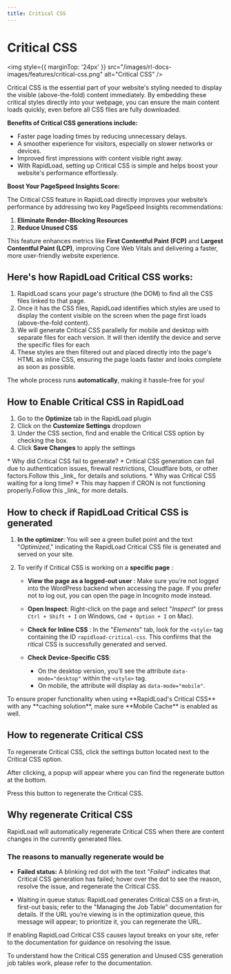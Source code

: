 ```yaml
---
title: Critical CSS
--- 
```



# Critical CSS

<img style={{ marginTop: '24px' }} 
src="/images/rl-docs-images/features/critical-css.png" alt="Critical CSS" />

Critical CSS is the essential part of your website's styling needed to display the visible (above-the-fold) content immediately. 
By embedding these critical styles directly into your webpage, you can ensure the main content loads quickly, even before all
CSS files are fully downloaded.

**Benefits of Critical CSS generations include:**  

- Faster page loading times by reducing unnecessary delays.
- A smoother experience for visitors, especially on slower networks or devices.
- Improved first impressions with content visible right away.
- With RapidLoad, setting up Critical CSS is simple and helps boost your website's performance effortlessly.

**Boost Your PageSpeed Insights Score:**  

The Critical CSS feature in RapidLoad directly improves your website’s performance by addressing two key PageSpeed Insights recommendations:

1. **Eliminate Render-Blocking Resources**
2. **Reduce Unused CSS**

This feature enhances metrics like **First Contentful Paint (FCP)** and **Largest Contentful Paint (LCP)**, 
improving Core Web Vitals and delivering a faster, more user-friendly website experience.

## Here's how RapidLoad Critical CSS works:

1. RapidLoad scans your page's structure (the DOM) to find all the CSS files linked to that page.
2. Once it has the CSS files, RapidLoad identifies which styles are used to display the content visible on the screen when the page first loads (above-the-fold content).  
3. We will generate Critical CSS parallelly for mobile and desktop with separate files for each version. It will then identify the device and serve the specific files for each
4. These styles are then filtered out and placed directly into the page's HTML as inline CSS, ensuring the page loads faster and looks complete as soon as possible. 

The whole process runs **automatically**, making it hassle-free for you!

## How to Enable Critical CSS in RapidLoad  

1. Go to the **Optimize** tab in the RapidLoad plugin
2. Click on the **Customize Settings** dropdown
3. Under the CSS section, find and enable the Critical CSS option by checking the box.
4. Click **Save Changes** to apply the settings
 
<Callout type="error" emoji="️📌">
* Why did Critical CSS fail to generate?  
    *   Critical CSS generation can fail due to authentication issues, firewall 
    restrictions, Cloudflare bots, or other factors.Follow this _link_ for 
    details and solutions.
* Why was Critical CSS waiting for a long time?
    *   This may happen if CRON is not functioning properly.Follow this _link_ 
    for more details.
</Callout>

## How to check if RapidLoad Critical CSS is generated
  
1. **In the optimizer**: You will see a green bullet point and the text 
"*Optimized*," indicating the RapidLoad Critical CSS file is generated and served 
on your site.

2. To verify if Critical CSS is working on a **specific page** :

    * **View the page as a logged-out user** : Make sure you're not logged into 
    the WordPress backend when accessing the page. If you prefer not to log out, 
    you can open the page in Incognito mode instead.

    * **Open Inspect**: Right-click on the page and select "_Inspect_" 
    (or press `Ctrl + Shift + I` on Windows, `Cmd + Option + I` on Mac).

    * **Check for Inline CSS** : In the "_Elements_" tab, look for the `<style>` 
    tag containing the ID `rapidload-critical-css`. This confirms that the 
    ritical CSS is successfully generated and served.

    * **Check Device-Specific CSS**:
        *   On the desktop version, you’ll see the attribute 
        `data-mode="desktop"` within the `<style>` tag.
        *   On mobile, the attribute will display as `data-mode="mobile"`.


<Callout type="error" emoji="️📌">
To ensure proper functionality when using **RapidLoad's Critical CSS** with any 
**caching solution**, make sure **Mobile Cache** is enabled as well.
</Callout>

## How to regenerate Critical CSS

To regenerate Critical CSS, click the settings button located next to the 
Critical CSS option.


After clicking, a popup will appear where you can find the regenerate button at 
the bottom.


Press this button to regenerate the Critical CSS.

## Why regenerate Critical CSS

RapidLoad will automatically regenerate Critical CSS when there are content 
changes in the currently generated files.

### The reasons to manually regenerate would be


* **Failed status:** A blinking red dot with the text "_Failed_" indicates that
 Critical CSS generation has failed; hover over the dot to see the reason, 
 resolve the issue, and regenerate the Critical CSS.
 

* Waiting in queue status: RapidLoad generates Critical CSS on a first-in,
first-out basis; refer to the "Managing the Job Table" documentation for details.
If the URL you’re viewing is in the optimization queue, this message will appear;
to prioritize it, you can regenerate the URL.


If enabling RapidLoad Critical CSS causes layout breaks on your site, refer to 
the documentation for guidance on resolving the issue.

To understand how the Critical CSS generation and Unused CSS generation job 
tables work, please refer to the documentation.